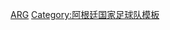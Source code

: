 {{国家队
 | name      = 2004年美洲國家盃足球賽阿根廷參賽名單
 | bg        = #6AB5FF
 | fg        = white
 |bordercolor= silver
 | country   = 阿根廷
 | flag      = Argentina
 | comp link = 2004年美洲國家盃
 | comp      = 2004年美洲國家盃足球賽
 | p1        = [[罗伯托·阿邦丹谢里|-{zh-hans:阿邦丹谢里;zh-hk:艾邦丹斯利;zh-tw:阿邦丹謝里;}-]]
 | p2        = [[罗伯托·阿亚拉|-{zh-hans:阿亚拉;zh-hk:艾耶拉;zh-tw:阿亞拉;}-]][[File:Captain sports.svg|10px|link=隊長 (足球)|alt=队长]]
 | p3        = [[胡安·巴勃罗·索林|-{zh-hans:索林;zh-hk:蘇連;zh-tw:索林;}-]]
 | p4        = [[法干度·昆洛加|-{zh-hans:昆洛加;zh-hk:昆洛加;zh-tw:昆洛加;}-]]
 | p5        = [[哈维尔·马斯切拉诺|-{zh-hans:马斯切拉诺;zh-hk:馬斯查蘭奴;zh-tw:馬斯切拉諾;}-]]  
 | p6        = [[加夫列尔·海因策|-{zh-hans:海因策;zh-hk:軒斯;zh-tw:海因策;}-]]
 | p7        = [[哈维尔·萨维奥拉|-{zh-hans:萨维奥拉;zh-hk:沙維奧拿;zh-tw:薩維奧拉;}-]]
 | p8        = [[哈维尔·萨内蒂|-{zh-hans:萨内蒂;zh-hk:辛尼迪;zh-tw:薩內蒂;}-]]
 | p9        = [[路斯安奴·費古羅亞|-{zh-hans:費古羅亞;zh-hk:費古羅亞;zh-tw:費古羅亞}-]]
 | p10       = [[安德列斯·达历山德罗|-{zh-hans:达历山德罗;zh-hk:迪阿歷辛度;zh-tw:達歷山德羅;}-]]
 | p11       = [[卡洛斯·特维斯|-{zh-hans:特维斯;zh-hk:迪維斯;zh-tw:特維斯;}-]]
 | p12       = [[柏保路·卡華拿路|-{zh-hans:卡華拿路;zh-hk:卡華拿路;zh-tw:卡華拿路;}-]]
 | p13       = [[迪亞高·柏拉辛迪|-{zh-hans:柏拉辛迪;zh-hk:柏拉辛迪;zh-tw:柏拉辛迪;}-]]
 | p14       = [[克莱门特·罗德里格斯|C·-{zh-hans:罗德里格斯;zh-hk:洛迪古斯;zh-tw:羅德里奎茲;}-]]
 | p15       = [[里安度·費南迪斯|-{zh-hans:費南迪斯;zh-hk:費南迪斯;zh-tw:費南迪斯;}-]]
 | p16       = [[路易斯·冈萨雷斯|-{zh-hans:L·冈萨雷斯;zh-hk:路爾斯·干沙里斯}-]]
 | p17       = [[馬利安奴·冈萨雷斯|-{zh-hans:M·冈萨雷斯;zh-hk:馬利安奴·干沙里斯}-]]
 | p18       = [[基利·干沙里斯|-{zh-hk:基利·干沙里斯;zh-hans:基利·冈萨雷斯;zh-tw:基利·岡薩雷斯;}-]]
 | p19       = [[塞薩爾·德爾加多|-{zh-hans:德尔加多;zh-hk:迪加度;zh-tw:德爾加多;}-]]
 | p20       = [[尼古拉斯·文迪拿|-{zh-hans:文迪拿;zh-hk:文迪拿;zh-tw:文迪拿;}-]]
 | p21       = [[毛罗·罗萨莱斯|-{zh-hans:罗萨莱斯;zh-hk:羅沙里斯;zh-tw:羅沙里斯;}-]]
 | p22       = [[法布里西奥·科洛奇尼|-{zh-hans:科洛奇尼;zh-hk:高路仙尼;zh-tw:科洛奇尼;}-]]
 | coach    = [[馬些路·比爾沙|-{zh-hans:贝尔萨;zh-hk:比爾沙;zh-tw:貝爾薩;}-]]
}}<noinclude>
[[Category:2004年美洲國家盃足球賽參賽名單模板|ARG]]
[[Category:阿根廷国家足球队模板]]
</noinclude>
